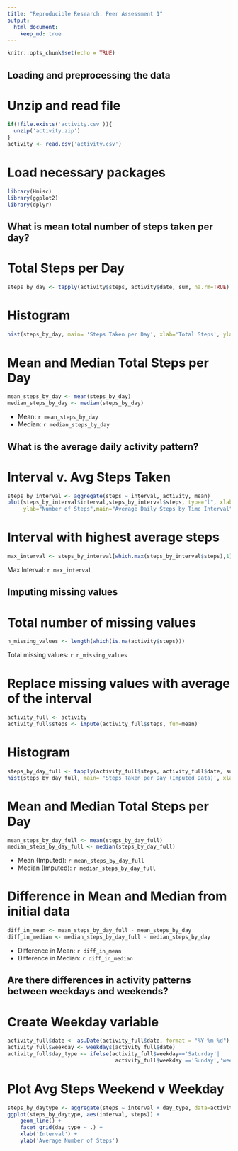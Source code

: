```yaml
---
title: "Reproducible Research: Peer Assessment 1"
output: 
  html_document:
    keep_md: true
---
```


```r
knitr::opts_chunk$set(echo = TRUE)
```

## Loading and preprocessing the data

# Unzip and read file
```r
if(!file.exists('activity.csv')){
  unzip('activity.zip')
}
activity <- read.csv('activity.csv')
```

# Load necessary packages
```r
library(Hmisc)
library(ggplot2)
library(dplyr)
```


## What is mean total number of steps taken per day?

# Total Steps per Day
```r
steps_by_day <- tapply(activity$steps, activity$date, sum, na.rm=TRUE)
```

# Histogram
```r
hist(steps_by_day, main= 'Steps Taken per Day', xlab='Total Steps', ylab='Frequency')
```

# Mean and Median Total Steps per Day
```r
mean_steps_by_day <- mean(steps_by_day)
median_steps_by_day <- median(steps_by_day)
```

* Mean: `r mean_steps_by_day`
* Median:  `r median_steps_by_day`


## What is the average daily activity pattern?

# Interval v. Avg Steps Taken
```r
steps_by_interval <- aggregate(steps ~ interval, activity, mean)
plot(steps_by_interval$interval,steps_by_interval$steps, type="l", xlab="Interval",
     ylab="Number of Steps",main="Average Daily Steps by Time Interval")
```

# Interval with highest average steps
```r
max_interval <- steps_by_interval[which.max(steps_by_interval$steps),1]
```
Max Interval: `r max_interval`


## Imputing missing values

# Total number of missing values
```r
n_missing_values <- length(which(is.na(activity$steps)))
```
Total missing values: `r n_missing_values`

# Replace missing values with average of the interval
```r
activity_full <- activity
activity_full$steps <- impute(activity_full$steps, fun=mean)
```

# Histogram
```r
steps_by_day_full <- tapply(activity_full$steps, activity_full$date, sum, na.rm=TRUE)
hist(steps_by_day_full, main= 'Steps Taken per Day (Imputed Data)', xlab='Total Steps', ylab='Frequency')
```
# Mean and Median Total Steps per Day
```r
mean_steps_by_day_full <- mean(steps_by_day_full)
median_steps_by_day_full <- median(steps_by_day_full)
```
* Mean (Imputed): `r mean_steps_by_day_full`
* Median (Imputed):  `r median_steps_by_day_full`


# Difference in Mean and Median from initial data
```r
diff_in_mean <- mean_steps_by_day_full - mean_steps_by_day
diff_in_median <- median_steps_by_day_full - median_steps_by_day
``` 
* Difference in Mean: `r diff_in_mean`
* Difference in Median: `r diff_in_median`


## Are there differences in activity patterns between weekdays and weekends?

# Create Weekday variable
```r
activity_full$date <- as.Date(activity_full$date, format = "%Y-%m-%d")
activity_full$weekday <- weekdays(activity_full$date)
activity_full$day_type <- ifelse(activity_full$weekday=='Saturday'|
                                  activity_full$weekday =='Sunday','weekend','weekday')
```

# Plot Avg Steps Weekend v Weekday
```r
steps_by_daytype <- aggregate(steps ~ interval + day_type, data=activity_full, mean)
ggplot(steps_by_daytype, aes(interval, steps)) + 
    geom_line() + 
    facet_grid(day_type ~ .) +
    xlab('Interval') + 
    ylab('Average Number of Steps')
```